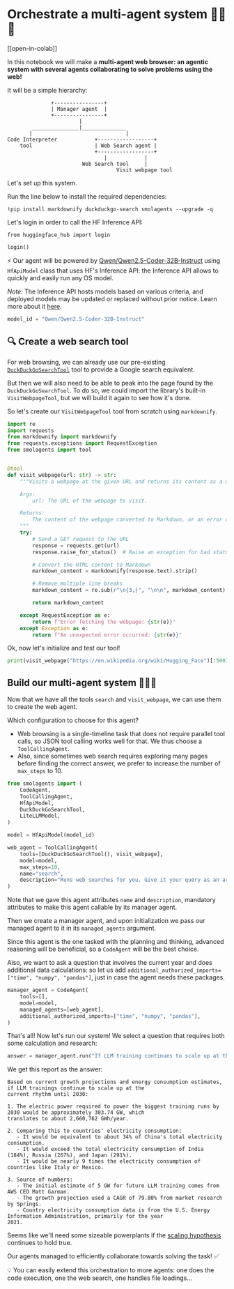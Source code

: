 <!--Copyright 2024 The HuggingFace Team. All rights reserved.

Licensed under the Apache License, Version 2.0 (the "License"); you may not use this file except in compliance with
the License. You may obtain a copy of the License at

http://www.apache.org/licenses/LICENSE-2.0

Unless required by applicable law or agreed to in writing, software distributed under the License is distributed on
an "AS IS" BASIS, WITHOUT WARRANTIES OR CONDITIONS OF ANY KIND, either express or implied. See the License for the
specific language governing permissions and limitations under the License.

⚠️ Note that this file is in Markdown but contain specific syntax for our doc-builder (similar to MDX) that may not be
rendered properly in your Markdown viewer.

-->
# Orchestrate a multi-agent system 🤖🤝🤖

[[open-in-colab]]

In this notebook we will make a **multi-agent web browser: an agentic system with several agents collaborating to solve problems using the web!**

It will be a simple hierarchy:

```
              +----------------+
              | Manager agent  |
              +----------------+
                       |
        _______________|______________
       |                              |
Code Interpreter            +------------------+
    tool                    | Web Search agent |
                            +------------------+
                               |            |
                        Web Search tool     |
                                   Visit webpage tool
```
Let's set up this system. 

Run the line below to install the required dependencies:

```
!pip install markdownify duckduckgo-search smolagents --upgrade -q
```

Let's login in order to call the HF Inference API:

```
from huggingface_hub import login

login()
```

⚡️ Our agent will be powered by [Qwen/Qwen2.5-Coder-32B-Instruct](https://huggingface.co/Qwen/Qwen2.5-Coder-32B-Instruct) using `HfApiModel` class that uses HF's Inference API: the Inference API allows to quickly and easily run any OS model.

_Note:_ The Inference API hosts models based on various criteria, and deployed models may be updated or replaced without prior notice. Learn more about it [here](https://huggingface.co/docs/api-inference/supported-models).

```py
model_id = "Qwen/Qwen2.5-Coder-32B-Instruct"
```

## 🔍 Create a web search tool

For web browsing, we can already use our pre-existing [`DuckDuckGoSearchTool`](https://github.com/huggingface/smolagents/blob/main/src/smolagents/default_tools.py#L151-L176) tool to provide a Google search equivalent.

But then we will also need to be able to peak into the page found by the `DuckDuckGoSearchTool`.
To do so, we could import the library's built-in `VisitWebpageTool`, but we will build it again to see how it's done.

So let's create our `VisitWebpageTool` tool from scratch using `markdownify`.

```py
import re
import requests
from markdownify import markdownify
from requests.exceptions import RequestException
from smolagents import tool


@tool
def visit_webpage(url: str) -> str:
    """Visits a webpage at the given URL and returns its content as a markdown string.

    Args:
        url: The URL of the webpage to visit.

    Returns:
        The content of the webpage converted to Markdown, or an error message if the request fails.
    """
    try:
        # Send a GET request to the URL
        response = requests.get(url)
        response.raise_for_status()  # Raise an exception for bad status codes

        # Convert the HTML content to Markdown
        markdown_content = markdownify(response.text).strip()

        # Remove multiple line breaks
        markdown_content = re.sub(r"\n{3,}", "\n\n", markdown_content)

        return markdown_content

    except RequestException as e:
        return f"Error fetching the webpage: {str(e)}"
    except Exception as e:
        return f"An unexpected error occurred: {str(e)}"
```

Ok, now let's initialize and test our tool!

```py
print(visit_webpage("https://en.wikipedia.org/wiki/Hugging_Face")[:500])
```

## Build our multi-agent system 🤖🤝🤖

Now that we have all the tools `search` and `visit_webpage`, we can use them to create the web agent.

Which configuration to choose for this agent?
- Web browsing is a single-timeline task that does not require parallel tool calls, so JSON tool calling works well for that. We thus choose a `ToolCallingAgent`.
- Also, since sometimes web search requires exploring many pages before finding the correct answer, we prefer to increase the number of `max_steps` to 10.

```py
from smolagents import (
    CodeAgent,
    ToolCallingAgent,
    HfApiModel,
    DuckDuckGoSearchTool,
    LiteLLMModel,
)

model = HfApiModel(model_id)

web_agent = ToolCallingAgent(
    tools=[DuckDuckGoSearchTool(), visit_webpage],
    model=model,
    max_steps=10,
    name="search",
    description="Runs web searches for you. Give it your query as an argument.",
)
```

Note that we gave this agent attributes `name` and `description`, mandatory attributes to make this agent callable by its manager agent.

Then we create a manager agent, and upon initialization we pass our managed agent to it in its `managed_agents` argument.

Since this agent is the one tasked with the planning and thinking, advanced reasoning will be beneficial, so a `CodeAgent` will be the best choice.

Also, we want to ask a question that involves the current year and does additional data calculations: so let us add `additional_authorized_imports=["time", "numpy", "pandas"]`, just in case the agent needs these packages.

```py
manager_agent = CodeAgent(
    tools=[],
    model=model,
    managed_agents=[web_agent],
    additional_authorized_imports=["time", "numpy", "pandas"],
)
```

That's all! Now let's run our system! We select a question that requires both some calculation and research:

```py
answer = manager_agent.run("If LLM training continues to scale up at the current rhythm until 2030, what would be the electric power in GW required to power the biggest training runs by 2030? What would that correspond to, compared to some countries? Please provide a source for any numbers used.")
```

We get this report as the answer:
```
Based on current growth projections and energy consumption estimates, if LLM trainings continue to scale up at the 
current rhythm until 2030:

1. The electric power required to power the biggest training runs by 2030 would be approximately 303.74 GW, which 
translates to about 2,660,762 GWh/year.

2. Comparing this to countries' electricity consumption:
   - It would be equivalent to about 34% of China's total electricity consumption.
   - It would exceed the total electricity consumption of India (184%), Russia (267%), and Japan (291%).
   - It would be nearly 9 times the electricity consumption of countries like Italy or Mexico.

3. Source of numbers:
   - The initial estimate of 5 GW for future LLM training comes from AWS CEO Matt Garman.
   - The growth projection used a CAGR of 79.80% from market research by Springs.
   - Country electricity consumption data is from the U.S. Energy Information Administration, primarily for the year 
2021.
```

Seems like we'll need some sizeable powerplants if the [scaling hypothesis](https://gwern.net/scaling-hypothesis) continues to hold true.

Our agents managed to efficiently collaborate towards solving the task! ✅

💡 You can easily extend this orchestration to more agents: one does the code execution, one the web search, one handles file loadings...
